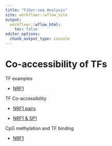 ```yaml
---
title: "Fiber-seq Analysis"
site: workflowr::wflow_site
output:
  workflowr::wflow_html:
    toc: false
editor_options:
  chunk_output_type: console
---
```


# Co-accessibility of TFs

TF examples 

* [NRF1](TF_examples_NRF1.html)

TF Co-accessibility

* [NRF1 pairs](TF_co-acc_NRF1_pairs.html)

* [NRF1 & SP1](TF_co-acc_NRF1_SP1.html)

CpG methylation and TF binding

* [NRF1](TF_co-acc_NRF1_pairs_cpg.html)




